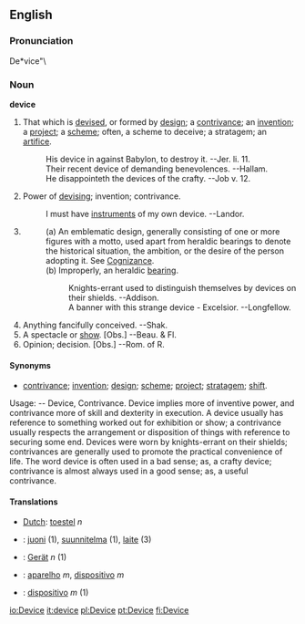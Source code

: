 ==English==
===Pronunciation===
De*vice"\

===Noun===
'''device'''

# That which is [[devise]]d, or formed by [[design]]; a [[contrivance]]; an [[invention]]; a [[project]]; a [[scheme]]; often, a scheme to deceive; a stratagem; an [[artifice]].
#:His device in against Babylon, to destroy it. --Jer. li. 11.
#:Their recent device of demanding benevolences. --Hallam.
#:He disappointeth the devices of the crafty. --Job v. 12.
# Power of [[devising]]; invention; contrivance.
#:I must have [[instrument]]s of my own device. --Landor.
#
#:(a) An emblematic design, generally consisting of one or more figures with a motto, used apart from heraldic bearings to denote the historical situation, the ambition, or the desire of the person adopting it. See [[Cognizance]].
#:(b) Improperly, an heraldic [[bearing]].
#::Knights-errant used to distinguish themselves by devices on their shields. --Addison.
#::A banner with this strange device - Excelsior. --Longfellow.
# Anything fancifully conceived. --Shak.
# A spectacle or [[show]]. [Obs.] --Beau. & Fl.
# Opinion; decision. [Obs.] --Rom. of R.

====Synonyms====
*[[contrivance]]; [[invention]]; [[design]]; [[scheme]]; [[project]]; [[stratagem]]; [[shift]].

Usage: -- Device, Contrivance. Device implies more of inventive power, and contrivance more of skill and dexterity in execution. A device usually has reference to something worked out for exhibition or show; a contrivance usually respects the arrangement or disposition of things with reference to securing some end. Devices were worn by knights-errant on their shields; contrivances are generally used to promote the practical convenience of life. The word device is often used in a bad sense; as, a crafty device; contrivance is almost always used in a good sense; as, a useful contrivance.

====Translations====
*[[Dutch]]: [[toestel]] ''n''
*{{fi}}: [[juoni]] (1), [[suunnitelma]] (1), [[laite]] (3)
*{{de}}: [[Gerät]] ''n'' (1)
*{{pt}}: [[aparelho]] ''m'', [[dispositivo]] ''m''
*{{es}}: [[dispositivo]] ''m'' (1)

[[io:Device]]
[[it:device]]
[[pl:Device]]
[[pt:Device]]
[[fi:Device]]